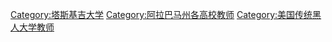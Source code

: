 [[Category:塔斯基吉大学|Category:塔斯基吉大学]]
[[Category:阿拉巴马州各高校教师|Category:阿拉巴马州各高校教师]]
[[Category:美国传统黑人大学教师|Category:美国传统黑人大学教师]]